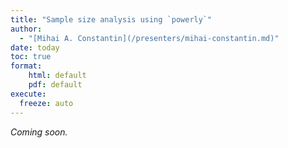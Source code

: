 ```yaml
---
title: "Sample size analysis using `powerly`"
author:
  - "[Mihai A. Constantin](/presenters/mihai-constantin.md)"
date: today
toc: true
format:
    html: default
    pdf: default
execute:
  freeze: auto
---
```


*Coming soon.*
